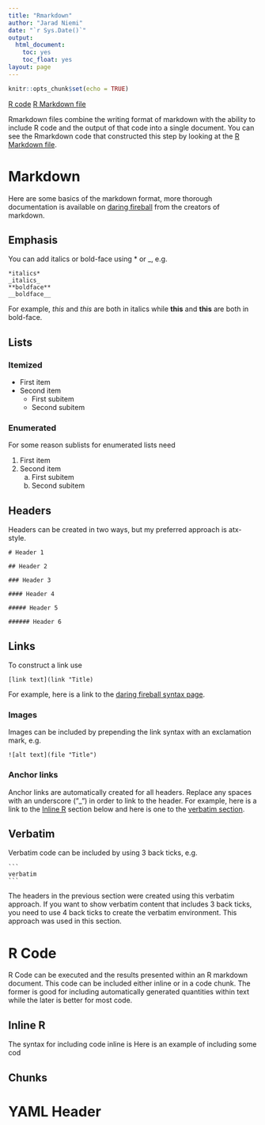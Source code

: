 ```yaml
---
title: "Rmarkdown"
author: "Jarad Niemi"
date: "`r Sys.Date()`"
output:
  html_document:
    toc: yes
    toc_float: yes
layout: page
---
```


```r
knitr::opts_chunk$set(echo = TRUE)
```

[R code](24-rmarkdown.R) [R Markdown file](24-rmarkdown.Rmd)

Rmarkdown files combine the writing format of markdown with the ability to 
include R code and the output of that code into a single document. 
You can see the Rmarkdown code that constructed this step by looking at the 
[R Markdown file](24-rmarkdown.Rmd).

# Markdown

Here are some basics of the markdown format,
more thorough documentation is available on 
[daring fireball](https://daringfireball.net/projects/markdown/syntax)
from the creators of markdown. 

## Emphasis

You can add italics or bold-face using \* or \_, e.g.

```
*italics*
_italics_
**boldface**
__boldface__
```

For example, 
*this* and _this_ are both in italics while
**this** and __this__ are both in bold-face. 


## Lists

### Itemized

- First item
- Second item
  - First subitem
  - Second subitem

### Enumerated

For some reason sublists for enumerated lists need 

1. First item
1. Second item
    a. First subitem
    a. Second subitem





## Headers

Headers can be created in two ways, but my preferred approach is atx-style. 

```
# Header 1

## Header 2

### Header 3

#### Header 4

##### Header 5

###### Header 6
```



## Links

To construct a link use 

```
[link text](link "Title)
```

For example, here is a link to the 
[daring fireball syntax page](https://daringfireball.net/projects/markdown/syntax).



### Images

Images can be included by prepending the link syntax with an exclamation mark,
e.g. 

```
![alt text](file "Title")
```



### Anchor links

Anchor links are automatically created for all headers.
Replace any spaces with an underscore ("_") in order to link to the header. 
For example, here is a link to the 
[Inline R](#inline-r)
section below
and here is one to the [verbatim section](#verbatim).


## Verbatim

Verbatim code can be included by using 3 back ticks, e.g.

````
```
verbatim
```
````

The headers in the previous section were created using this verbatim approach.
If you want to show verbatim content that includes 3 back ticks, you need to 
use 4 back ticks to create the verbatim environment. 
This approach was used in this section.












# R Code

R Code can be executed and the results presented within an R markdown document. 
This code can be included either inline or in a code chunk. 
The former is good for including automatically generated quantities within text
while the later is better for most code. 

## Inline R

The syntax for including code inline is 
Here is an example of including some cod

## Chunks

# YAML Header


